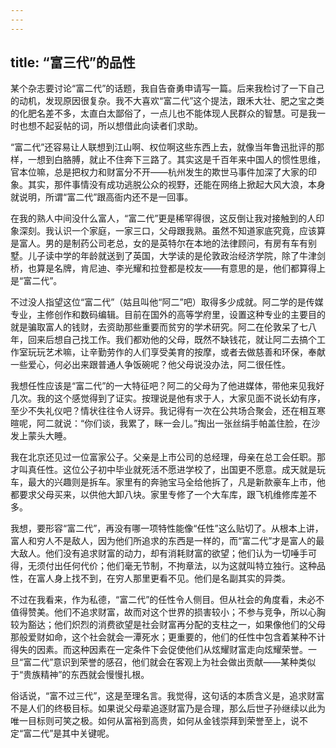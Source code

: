 ```yaml
---
---
---
```

title: “富三代”的品性
---






某个杂志要讨论“富二代”的话题，我自告奋勇申请写一篇。后来我检讨了一下自己的动机，发现原因很复杂。我不大喜欢“富二代”这个提法，跟禾大壮、肥之宝之类的化肥名差不多，太直白太鄙俗了，一点儿也不能体现人民群众的智慧。可是我一时也想不起妥帖的词，所以想借此向读者们求助。

“富二代”还容易让人联想到江山啊、权位啊这些东西上去，就像当年鲁迅批评的那样，一想到白胳膊，就止不住奔下三路了。其实这是千百年来中国人的惯性思维，官本位嘛，总是把权力和财富分不开——杭州发生的欺世马事件加深了大家的印象。其实，那件事情没有成功逃脱公众的视野，还能在网络上掀起大风大浪，本身就说明，所谓“富二代”跟高衙内还不是一回事。

在我的熟人中间没什么富人，“富二代”更是稀罕得很，这反倒让我对接触到的人印象深刻。我认识一个家庭，一家三口，父母跟我熟。虽然不知道家底究竟，应该算是富人。男的是制药公司老总，女的是英特尔在本地的法律顾问，有房有车有别墅。儿子读中学的年龄就送到了英国，大学读的是伦敦政治经济学院，除了牛津剑桥，也算是名牌，肯尼迪、李光耀和拉登都是校友——有意思的是，他们都算得上是“富二代”。

不过没人指望这位“富二代”（姑且叫他“阿二”吧）取得多少成就。阿二学的是传媒专业，主修创作和数码编辑。目前在国外的高等学府里，设置这种专业的主要目的就是骗取富人的钱财，去资助那些重要而贫穷的学术研究。阿二在伦敦呆了七八年，回来后想自己找工作。我们都劝他的父母，既然不缺钱花，就让阿二去搞个工作室玩玩艺术嘛，让辛勤劳作的人们享受美育的按摩，或者去做慈善和环保，奉献一些爱心，何必出来跟普通人争饭碗呢？他父母说没办法，阿二很任性。

我想任性应该是“富二代”的一大特征吧？阿二的父母为了他进媒体，带他来见我好几次。我的这个感觉得到了证实。按理说是他有求于人，大家见面不说长幼有序，至少不失礼仪吧？情状往往令人讶异。我记得有一次在公共场合聚会，还在相互寒暄呢，阿二就说：“你们谈，我累了，眯一会儿。”掏出一张丝绢手帕盖住脸，在沙发上蒙头大睡。

我在北京还见过一位富家公子。父亲是上市公司的总经理，母亲在总工会任职。那才叫真任性。这位公子初中毕业就死活不愿进学校了，出国更不愿意。成天就是玩车，最大的兴趣则是拆车。家里有的奔驰宝马全给他拆了，凡是新款豪车上市，他都要求父母买来，以供他大卸八块。家里专修了一个大车库，跟飞机维修库差不多。

我想，要形容“富二代”，再没有哪一项特性能像“任性”这么贴切了。从根本上讲，富人和穷人不是敌人，因为他们所追求的东西是一样的，而“富二代”才是富人的最大敌人。他们没有追求财富的动力，却有消耗财富的欲望；他们认为一切唾手可得，无须付出任何代价；他们毫无节制，不拘章法，以为这就叫特立独行。这种品性，在富人身上找不到，在穷人那里更看不见。他们是名副其实的异类。

不过在我看来，作为私德，“富二代”的任性令人侧目。但从社会的角度看，未必不值得赞美。他们不追求财富，故而对这个世界的损害较小；不参与竞争，所以心胸较为豁达；他们炽烈的消费欲望是社会财富再分配的支柱之一，如果像他们的父母那般爱财如命，这个社会就会一潭死水；更重要的，他们的任性中包含着某种不计得失的因素。而这种因素在一定条件下会促使他们从炫耀财富走向炫耀荣誉。一旦“富二代”意识到荣誉的感召，他们就会在客观上为社会做出贡献——某种类似于“贵族精神”的东西就会慢慢扎根。

俗话说，“富不过三代”，这是至理名言。我觉得，这句话的本质含义是，追求财富不是人们的终极目标。如果说父母辈追逐财富乃是合理，那么后世子孙继续以此为唯一目标则可笑之极。如何从富裕到高贵，如何从金钱崇拜到荣誉至上，说不定“富二代”是其中关键呢。